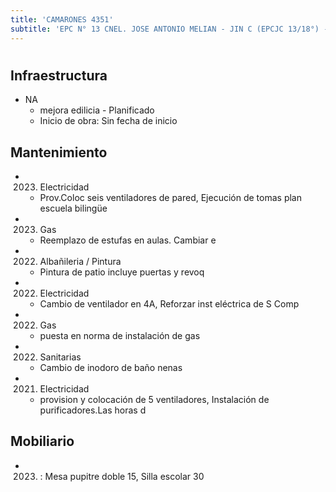 ```yaml
---
title: 'CAMARONES 4351'
subtitle: 'EPC N° 13 CNEL. JOSE ANTONIO MELIAN - JIN C (EPCJC 13/18°) - ESC. DE MUSICA N° 02'
---
```


#
## Infraestructura

* NA 
    + mejora edilicia - Planificado 
    + Inicio de obra: Sin fecha de inicio 






## Mantenimiento

*  (2023) Electricidad 
    + Prov.Coloc seis ventiladores de pared, Ejecución de tomas plan escuela bilingüe

*  (2023) Gas 
    + Reemplazo de estufas en aulas. Cambiar e

*  (2022) Albañileria / Pintura 
    + Pintura de patio incluye puertas y revoq

*  (2022) Electricidad 
    + Cambio de ventilador en 4A, Reforzar inst eléctrica de S Comp

*  (2022) Gas 
    + puesta en norma de instalación de gas

*  (2022) Sanitarias 
    + Cambio de inodoro de baño nenas

*  (2021) Electricidad 
    + provision y colocación de 5 ventiladores, Instalación de purificadores.Las horas d





## Mobiliario

*  (2023) : Mesa pupitre doble 15, Silla escolar 30 



